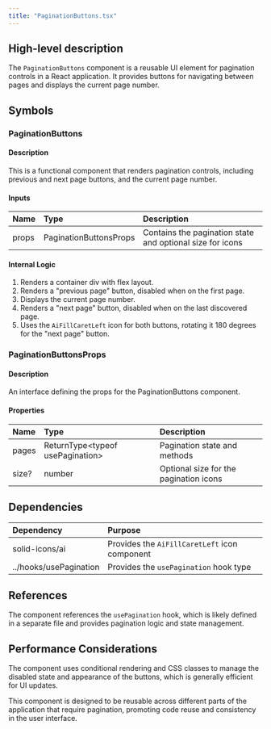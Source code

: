 ```yaml
---
title: "PaginationButtons.tsx"
---
```


## High-level description
The `PaginationButtons` component is a reusable UI element for pagination controls in a React application. It provides buttons for navigating between pages and displays the current page number.

## Symbols

### PaginationButtons
#### Description
This is a functional component that renders pagination controls, including previous and next page buttons, and the current page number.

#### Inputs
| Name | Type | Description |
|:-----|:-----|:------------|
| props | PaginationButtonsProps | Contains the pagination state and optional size for icons |

#### Internal Logic
1. Renders a container div with flex layout.
2. Renders a "previous page" button, disabled when on the first page.
3. Displays the current page number.
4. Renders a "next page" button, disabled when on the last discovered page.
5. Uses the `AiFillCaretLeft` icon for both buttons, rotating it 180 degrees for the "next page" button.

### PaginationButtonsProps
#### Description
An interface defining the props for the PaginationButtons component.

#### Properties
| Name | Type | Description |
|:-----|:-----|:------------|
| pages | ReturnType&lt;typeof usePagination&gt; | Pagination state and methods |
| size? | number | Optional size for the pagination icons |

## Dependencies
| Dependency | Purpose |
|:-----------|:--------|
| solid-icons/ai | Provides the `AiFillCaretLeft` icon component |
| ../hooks/usePagination | Provides the `usePagination` hook type |

## References
The component references the `usePagination` hook, which is likely defined in a separate file and provides pagination logic and state management.

## Performance Considerations
The component uses conditional rendering and CSS classes to manage the disabled state and appearance of the buttons, which is generally efficient for UI updates.

This component is designed to be reusable across different parts of the application that require pagination, promoting code reuse and consistency in the user interface.